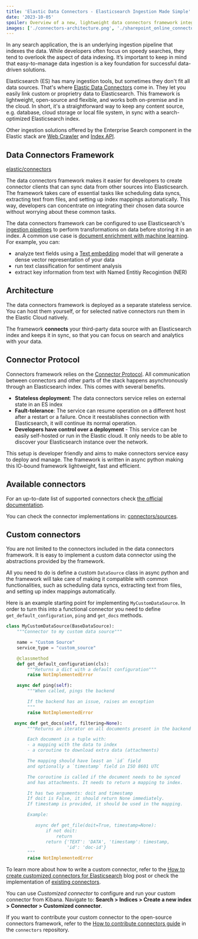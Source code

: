 ```yaml
---
title: 'Elastic Data Connectors - Elasticsearch Ingestion Made Simple'
date: '2023-10-05'
spoiler: Overview of a new, lightweight data connectors framework integrated with the Elastic stack that can ingest data from any source into the Elasticsearch index.
images: ['./connectors-architecture.png', './sharepoint_online_connector.png']
---
```


In any search application, the is an underlying ingestion pipeline that indexes the data. While developers often focus on speedy searches, they tend to overlook the aspect of data indexing. It’s important to keep in mind that easy-to-manage data ingestion is a key foundation for successful data-driven solutions.

Elasticsearch (ES) has many ingestion tools, but sometimes they don't fit all data sources. That's where [Elastic Data Connectors](https://www.elastic.co/guide/en/enterprise-search/current/connectors.html) come in. They let you easily link custom or proprietry data to Elasticsearch. This framework is lightweight, open-source and flexible, and works both on-premise and in the cloud. In short, it's a straightforward way to keep any content source, e.g. database, cloud storage or local file system, in sync with a search-optimized Elasticsearch index.

Other ingestion solutions offered by the Enterprise Search component in the Elastic stack are [Web Crawler](https://www.elastic.co/guide/en/enterprise-search/current/crawler.html) and [Index API](https://www.elastic.co/guide/en/enterprise-search/current/ingestion-apis.html).

## Data Connectors Framework

[elastic/connectors](https://github.com/elastic/connectors)

The data connectors framework makes it easier for developers to create connector clients that can sync data from other sources into Elasticsearch. The framework takes care of essential tasks like scheduling data syncs, extracting text from files, and setting up index mappings automatically. This way, developers can concentrate on integrating their chosen data source without worrying about these common tasks.

<ImageComponent
  image={props.data.mdx.frontmatter.images[1]}
  description="Elastic Sharepoint Online connector"
/>

The data connectors framework can be configured to use Elasticsearch's [ingestion pipelines](https://www.elastic.co/guide/en/enterprise-search/current/ingest-pipelines.html) to perform transformations on data before storing it in an index. A common use case is [document enrichment with machine learning](https://www.elastic.co/guide/en/enterprise-search/current/document-enrichment.html). For example, you can:

- analyze text fields using a [Text embedding](https://www.elastic.co/guide/en/machine-learning/8.10/ml-nlp-search-compare.html#ml-nlp-text-embedding) model that will generate a dense vector representation of your data
- run text classification for sentiment analysis
- extract key information from text with Named Entitiy Recogintion (NER)

## Architecture

The data connectors framework is deployed as a separate stateless service. You can host them yourself, or for selected native connectors run them in the Elastic Cloud natively.

The framework **connects** your third-party data source with an Elasticsearch index and keeps it in sync, so that you can focus on search and analytics with your data.

<ImageComponent
  image={props.data.mdx.frontmatter.images[0]}
  description="Elastic Data Connectors Architecture"
/>

## Connector Protocol

Connectors framework relies on the [Connector Protocol](https://github.com/elastic/connectors/blob/main/docs/CONNECTOR_PROTOCOL.md). All communication between connectors and other parts of the stack happens asynchronously through an Elasticsearch index. This comes with several benefits.

- **Stateless deployment**: The data connectors service relies on external state in an ES index
- **Fault-tolerance**: The service can resume operation on a different host after a restart or a failure. Once it reestablishes connection with Elasticsearch, it will continue its normal operation.
- **Developers have control over a deployment** - This service can be easily self-hosted or run in the Elastic cloud. It only needs to be able to discover your Elasticsearch instance over the network.

This setup is developer friendly and aims to make connectors service easy to deploy and manage. The framework is written in async python making this IO-bound framework lightweight, fast and efficient.

## Available connectors

For an up-to-date list of supported connectors check [the official documentation](https://www.elastic.co/guide/en/enterprise-search/current/connectors.html).

You can check the connector implementations in: [connectors/sources](https://github.com/elastic/connectors/tree/main/connectors/sources).

## Custom connectors

You are not limited to the connectors included in the data connectors framework. It is easy to implement a custom data connector using the abstractions provided by the framework.

All you need to do is define a custom `DataSource` class in async python and the framework will take care of making it compatible with common functionalities, such as scheduling data syncs, extracting text from files, and setting up index mappings automatically.

Here is an example starting point for implementing `MyCustomDataSource`. In order to turn this into a functional connector you need to define `get_default_configuration`, `ping` and `get_docs` methods.

```python
class MyCustomDataSource(BaseDataSource):
    """Connector to my custom data source"""

    name = "Custom Source"
    service_type = "custom_source"

    @classmethod
    def get_default_configuration(cls):
        """Returns a dict with a default configuration"""
        raise NotImplementedError

    async def ping(self):
        """When called, pings the backend

        If the backend has an issue, raises an exception
        """
        raise NotImplementedError

   async def get_docs(self, filtering=None):
        """Returns an iterator on all documents present in the backend

        Each document is a tuple with:
        - a mapping with the data to index
        - a coroutine to download extra data (attachments)

        The mapping should have least an `id` field
        and optionally a `timestamp` field in ISO 8601 UTC

        The coroutine is called if the document needs to be synced
        and has attachments. It needs to return a mapping to index.

        It has two arguments: doit and timestamp
        If doit is False, it should return None immediately.
        If timestamp is provided, it should be used in the mapping.

        Example:

           async def get_file(doit=True, timestamp=None):
               if not doit:
                   return
               return {'TEXT': 'DATA', 'timestamp': timestamp,
                       'id': 'doc-id'}
        """
        raise NotImplementedError
```

To learn more about how to write a custom connector, refer to the [How to create customized connectors for Elasticsearch](https://www.elastic.co/search-labs/how-to-create-customized-connectors-for-elasticsearch) blog post or check the implementation of [existing connectors](https://github.com/elastic/connectors/tree/main/connectors/sources).

You can use _Customized connector_ to configure and run your custom connector from Kibana. Navigate to: **Search > Indices > Create a new index > Connector > Customized connector**.

If you want to contribute your custom connector to the open-source connectors framework, refer to the [How to contribute connectors guide](https://github.com/elastic/connectors/blob/main/docs/CONTRIBUTING.md) in the `connectors` repository.
